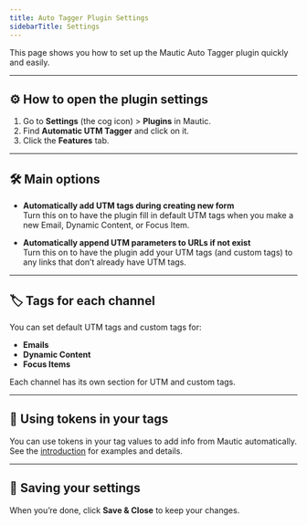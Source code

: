```yaml
---
title: Auto Tagger Plugin Settings
sidebarTitle: Settings
---
```



This page shows you how to set up the Mautic Auto Tagger plugin quickly and easily.

---

## ⚙️ How to open the plugin settings

1. Go to **Settings** (the cog icon) > **Plugins** in Mautic.
2. Find **Automatic UTM Tagger** and click on it.
3. Click the **Features** tab.

---

## 🛠️ Main options

- **Automatically add UTM tags during creating new form**  
  Turn this on to have the plugin fill in default UTM tags when you make a new Email, Dynamic Content, or Focus Item.

- **Automatically append UTM parameters to URLs if not exist**  
  Turn this on to have the plugin add your UTM tags (and custom tags) to any links that don’t already have UTM tags.

---

## 🏷️ Tags for each channel

You can set default UTM tags and custom tags for:

- **Emails**
- **Dynamic Content**
- **Focus Items**

Each channel has its own section for UTM and custom tags.

---

## 🔑 Using tokens in your tags

You can use tokens in your tag values to add info from Mautic automatically.  
See the [introduction](./introduction) for examples and details.

---

## 💾 Saving your settings

When you’re done, click **Save & Close** to keep your changes.
